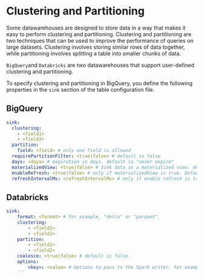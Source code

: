 # Clustering and Partitioning

Some datawarehouses are designed to store data in a way that makes it easy to perform clustering and partitioning.
Clustering and partitioning are two techniques that can be used to improve the performance of queries on large datasets.
Clustering involves storing similar rows of data together, while partitioning involves splitting a table into smaller chunks of data.


`BigQuery`and `Databricks` are two datawarehouses that support user-defined clustering and partitioning.

To specify clustering and partitioning in BigQuery, you define the following properties in the `sink` section of the table configuration file.

## BigQuery



```yaml title="metadata/load/<domain>/<table>.sl.yml"
sink:
  clustering:
    - <field1>
    - <field2>
  partition:
    field: <field> # only one field is allowed
  requirePartitionFilter: <true|false> # default is false
  days: <days> # expiration in days. default is "never expire"
  materializedView: <true|false> # Sink data as a materialized view. default is false
  enableRefresh: <true|false> # only if materializedView is true. Default is false
  refreshIntervalMs: <refreshIntervalMs> # only if enable refresh is true.
```


## Databricks

```yaml title="metadata/load/<domain>/<table>.sl.yml"
sink:
    format: <format> # For example, "delta" or "parquet".
    clustering:
        - <field1>
        - <field2>
    partition:
        - <field1>
        - <field2>
    coalesce: <true|false> # default is false
    options:
        <key>: <value> # Options to pass to the Spark writer. For example, "compression" -> "snappy"
    ```
```

